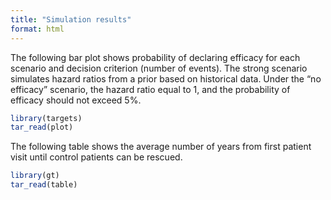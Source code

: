 ```yaml
---
title: "Simulation results"
format: html
---
```


The following bar plot shows probability of declaring efficacy for each scenario and decision criterion (number of events).
The strong scenario simulates hazard ratios from a prior based on historical data.
Under the "no efficacy" scenario, the hazard ratio equal to 1, and the probability of efficacy should not exceed 5%.

```r
library(targets)
tar_read(plot)
```

The following table shows the average number of years from first patient visit until control patients can be rescued.

```r
library(gt)
tar_read(table)
```
